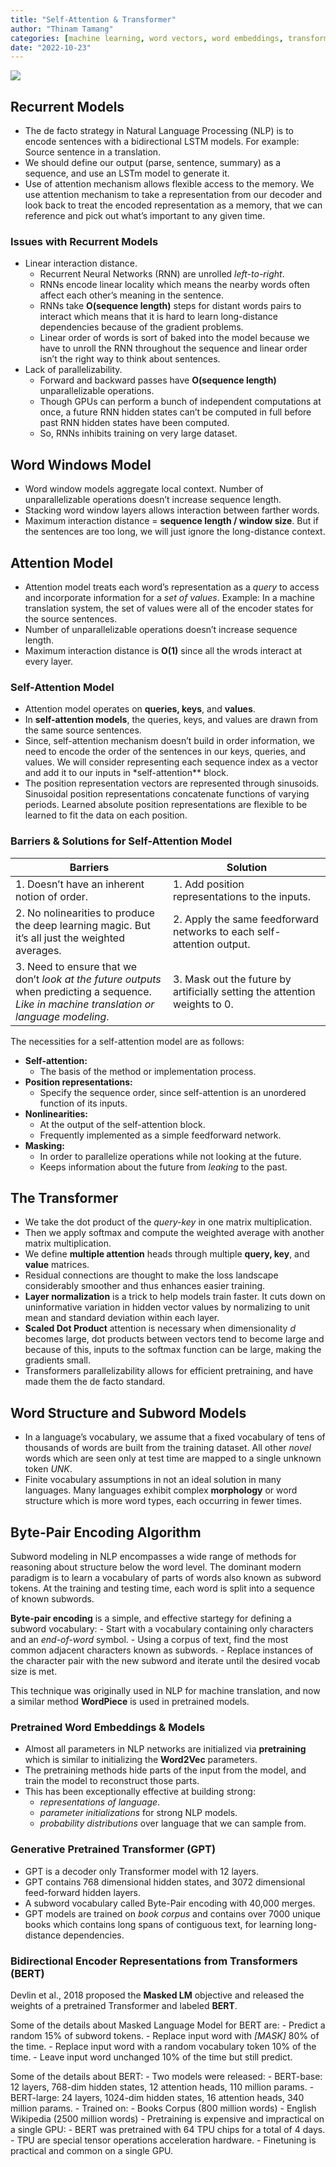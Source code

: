 ```yaml
---
title: "Self-Attention & Transformer"
author: "Thinam Tamang"
categories: [machine learning, word vectors, word embeddings, transformers, deep learning]
date: "2022-10-23"
---
```


![](./Trn.png)

## **Recurrent Models**

- The de facto strategy in Natural Language Processing (NLP) is to encode sentences with a bidirectional LSTM models. For example: Source sentence in a translation. 
- We should define our output (parse, sentence, summary) as a sequence, and use an LSTm model to generate it. 
- Use of attention mechanism allows flexible access to the memory. We use attention mechanism to take a representation from our decoder and look back to treat the encoded representation as a memory, that we can reference and pick out what's important to any given time. 


### **Issues with Recurrent Models**

- Linear interaction distance. 
    - Recurrent Neural Networks (RNN) are unrolled *left-to-right*. 
    - RNNs encode linear locality which means the nearby words often affect each other's meaning in the sentence. 
    - RNNs take **O(sequence length)** steps for distant words pairs to interact which means that it is hard to learn long-distance dependencies because of the gradient problems. 
    - Linear order of words is sort of baked into the model because we have to unroll the RNN throughout the sequence and linear order isn't the right way to think about sentences.
- Lack of parallelizability. 
    - Forward and backward passes have **O(sequence length)** unparallelizable operations. 
    - Though GPUs can perform a bunch of independent computations at once, a future RNN hidden states can't be computed in full before past RNN hidden states have been computed.  
    - So, RNNs inhibits training on very large dataset. 


## **Word Windows Model**

- Word window models aggregate local context. Number of unparallelizable operations doesn't increase sequence length. 
- Stacking word window layers allows interaction between farther words. 
- Maximum interaction distance = **sequence length / window size**. But if the sentences are too long, we will just ignore the long-distance context. 


## **Attention Model**

- Attention model treats each word's representation as a *query* to access and incorporate information for a *set of values*. Example: In a machine translation system, the set of values were all of the encoder states for the source sentences. 
- Number of unparallelizable operations doesn't increase sequence length.
- Maximum interaction distance is **O(1)** since all the wrods interact at every layer. 


### **Self-Attention Model**

- Attention model operates on **queries, keys**, and **values**. 
- In **self-attention models**, the queries, keys, and values are drawn from the same source sentences.
- Since, self-attention mechanism doesn't build in order information, we need to encode the order of the sentences in our keys, queries, and values. We will consider representing each sequence index as a vector and add it to our inputs in *self-attention** block. 
- The position representation vectors are represented through sinusoids. Sinusoidal position representations concatenate functions of varying periods. Learned absolute position representations are flexible to be learned to fit the data on each position. 


### **Barriers & Solutions for Self-Attention Model**

| **Barriers** | **Solution** |
| -------------| -------------| 
| 1. Doesn't have an inherent notion of order. | 1. Add position representations to the inputs. |
| 2. No nolinearities to produce the deep learning magic. But it's all just the weighted averages. | 2. Apply the same feedforward networks to each self-attention output. |
| 3. Need to ensure that we don't *look at the future outputs* when predicting a sequence. *Like in machine translation or language modeling*. | 3. Mask out the future by artificially setting the attention weights to 0. |

The necessities for a self-attention model are as follows:

- **Self-attention:**
    - The basis of the method or implementation process. 
- **Position representations:**
    - Specify the sequence order, since self-attention is an unordered function of its inputs.
- **Nonlinearities:**
    - At the output of the self-attention block. 
    - Frequently implemented as a simple feedforward network.
- **Masking:**
    - In order to parallelize operations while not looking at the future.
    - Keeps information about the future from *leaking* to the past. 


## **The Transformer**

- We take the dot product of the *query-key* in one matrix multiplication.
- Then we apply softmax and compute the weighted average with another matrix multiplication. 
- We define **multiple attention** heads through multiple **query, key**, and **value** matrices. 
- Residual connections are thought to make the loss landscape considerably smoother and thus enhances easier training. 
- **Layer normalization** is a trick to help models train faster. It cuts down on uninformative variation in hidden vector values by normalizing to unit mean and standard deviation within each layer. 
- **Scaled Dot Product** attention is necessary when dimensionality *d* becomes large, dot products between vectors tend to become large and because of this, inputs to the softmax function can be large, making the gradients small. 
- Transformers parallelizability allows for efficient pretraining, and have made them the de facto standard. 


## **Word Structure and Subword Models**

- In a language's vocabulary, we assume that a fixed vocabulary of tens of thousands of words are built from the training dataset. All other *novel* words which are seen only at test time are mapped to a single unknown token *UNK*. 
- Finite vocabulary assumptions in not an ideal solution in many languages. Many languages exhibit complex **morphology** or word structure which is more word types, each occurring in fewer times. 


## **Byte-Pair Encoding Algorithm** 

Subword modeling in NLP encompasses a wide range of methods for reasoning about structure below the word level. The dominant modern paradigm is to learn a vocabulary of parts of words also known as subword tokens. At the training and testing time, each word is split into a sequence of known subwords. 

**Byte-pair encoding** is a simple, and effective startegy for defining a subword vocabulary:
- Start with a vocabulary containing only characters and an *end-of-word* symbol.
- Using a corpus of text, find the most common adjacent characters known as subwords. 
- Replace instances of the character pair with the new subword and iterate until the desired vocab size is met. 

This technique was originally used in NLP for machine translation, and now a similar method **WordPiece** is used in pretrained models. 


### **Pretrained Word Embeddings & Models**

- Almost all parameters in NLP networks are initialized via **pretraining** which is similar to initializing the **Word2Vec** parameters. 
- The pretraining methods hide parts of the input from the model, and train the model to reconstruct those parts.
- This has been exceptionally effective at building strong:
    - *representations of language*.
    - *parameter initializations* for strong NLP models. 
    - *probability distributions* over language that we can sample from. 


### **Generative Pretrained Transformer (GPT)**

- GPT is a decoder only Transformer model with 12 layers. 
- GPT contains 768 dimensional hidden states, and 3072 dimensional feed-forward hidden layers. 
- A subword vocabulary called Byte-Pair encoding with 40,000 merges. 
- GPT models are trained on *book corpus* and contains over 7000 unique books which contains long spans of contiguous text, for learning long-distance dependencies. 


### **Bidirectional Encoder Representations from Transformers (BERT)** 

Devlin et al., 2018 proposed the **Masked LM** objective and released the weights of a pretrained Transformer and labeled **BERT**. 

Some of the details about Masked Language Model for BERT are:
- Predict a random 15% of subword tokens.
    - Replace input word with *[MASK]* 80% of the time.
    - Replace input word with a random vocabulary token 10% of the time.
    - Leave input word unchanged 10% of the time but still predict.

Some of the details about BERT:
- Two models were released:
    - BERT-base: 12 layers, 768-dim hidden states, 12 attention heads, 110 million params. 
    - BERT-large: 24 layers, 1024-dim hidden states, 16 attention heads, 340 million params.
- Trained on:
    - Books Corpus (800 million words)
    - English Wikipedia (2500 million words)
- Pretraining is expensive and impractical on a single GPU:
    - BERT was pretrained with 64 TPU chips for a total of 4 days. 
    - TPU are special tensor operations acceleration hardware. 
- Finetuning is practical and common on a single GPU. 